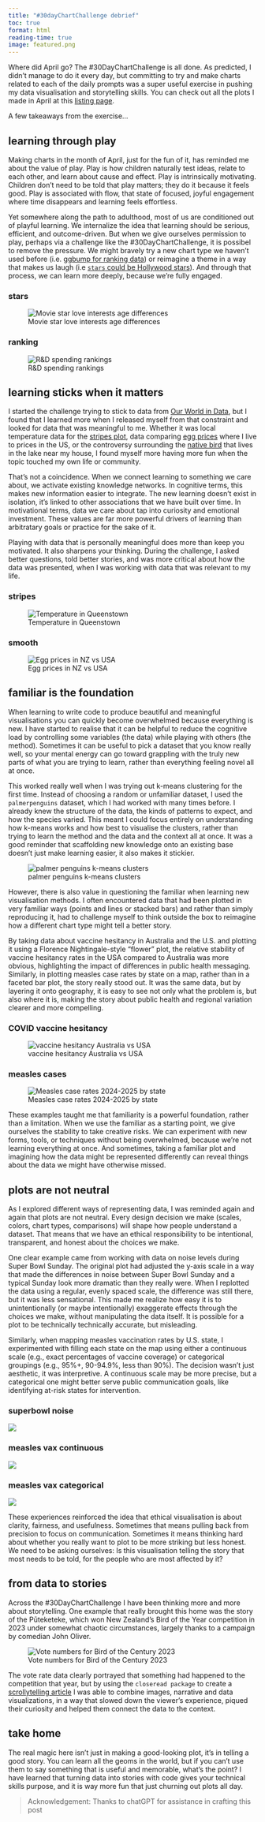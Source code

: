 ```yaml
---
title: "#30dayChartChallenge debrief"
toc: true
format: html
reading-time: true
image: featured.png
---
```



Where did April go? The #30DayChartChallenge is all done. As predicted, I didn't manage to do it every day, but committing to try and make charts related to each of the daily prompts was a super useful exercise in pushing my data visualisation and storytelling skills. You can check out all the plots I made in April at this [listing page](https://jenrichmond.github.io/charts.html). 

A few takeaways from the exercise...

## learning through play

Making charts in the month of April, just for the fun of it, has reminded me about the value of play. Play is how children naturally test ideas, relate to each other, and learn about cause and effect. Play is intrinsically motivating. Children don’t need to be told that play matters; they do it because it feels good. Play is associated with flow, that state of focused, joyful engagement where time disappears and learning feels effortless.

Yet somewhere along the path to adulthood, most of us are conditioned out of playful learning. We internalize the idea that learning should be serious, efficient, and outcome-driven. But when we give ourselves permission to play, perhaps via a challenge like the #30DayChartChallenge, it is possibel to remove the pressure. We might bravely try a new chart type we haven't used before (i.e. [ggbump for ranking data](https://jenrichmond.github.io/charts/2025-04-05_ranking/)) or reimagine a theme in a way that makes us laugh (i.e [`stars` could be Hollywood stars](https://jenrichmond.github.io/charts/2025-04-22_stars/)). And through that process, we can learn more deeply, because we’re fully engaged.


::: panel-tabset


### stars

![Movie star love interests age differences](stars.png)

### ranking

![R&D spending rankings](rd.png)

:::





## learning sticks when it matters 

I started the challenge trying to stick to data from [Our World in Data](https://ourworldindata.org/), but I found that I learned more when I released myself from that constraint and looked for data that was meaningful to me. Whether it was local temperature data for the [stripes plot](https://jenrichmond.github.io/charts/2025-04-11_stripes/), data comparing [egg prices](https://jenrichmond.github.io/charts/2025-04-19_smooth/) where I live to prices in the US, or the controversy surrounding the [native bird](https://jenrichmond.github.io/posts/2025-04-18_closeread/) that lives in the lake near my house, I found myself more having more fun when the topic touched my own life or community.

That’s not a coincidence. When we connect learning to something we care about, we activate existing knowledge networks. In cognitive terms, this makes new information easier to integrate. The new learning doesn’t exist in isolation, it’s linked to other associations that we have built over time. In motivational terms, data we care about tap into curiosity and emotional investment. These values are far more powerful drivers of learning than arbitratary goals or practice for the sake of it.

Playing with data that is personally meaningful does more than keep you motivated. It also sharpens your thinking. During the challenge, I asked better questions, told better stories, and was more critical about how the data was presented, when I was working with data that was relevant to my life. 

::: panel-tabset

### stripes

![Temperature in Queenstown](temp.png)

### smooth

![Egg prices in NZ vs USA](eggs.png)

:::


## familiar is the foundation

When learning to write code to produce beautiful and meaningful visualisations you can quickly become overwhelmed because everything is new. I have started to realise that it can be helpful to reduce the cognitive load by controlling some variables (the data) while playing with others (the method). Sometimes it can be useful to pick a dataset that you know really well, so your mental energy can go toward grappling with the truly new parts of what you are trying to learn, rather than everything feeling novel all at once.

This worked really well when I was trying out k-means clustering for the first time. Instead of choosing a random or unfamiliar dataset, I used the `palmerpenguins` dataset, which I had worked with many times before. I already knew the structure of the data, the kinds of patterns to expect, and how the species varied. This meant I could focus entirely on understanding how k-means works and how best to visualise the clusters, rather than trying to learn the method and the data and the context all at once. It was a good reminder that scaffolding new knowledge onto an existing base doesn’t just make learning easier, it also makes it stickier.

![palmer penguins k-means clusters](clusters.png)

However, there is also value in questioning the familiar when learning new visualisation methods. I often encountered data that had been plotted in very familiar ways (points and lines or stacked bars) and rather than simply reproducing it, had to challenge myself to think outside the box to reimagine how a different chart type might tell a better story. 

By taking data about vaccine hesitancy in Australia and the U.S. and plotting it using a Florence Nightingale-style "flower" plot,  the relative stability of vaccine hesitancy rates in the USA compared to Australia was more obvious, highlighting the impact of differences in public health messaging.  Similarly, in plotting measles case rates by state on a map, rather than in a faceted bar plot, the story really stood out. It was the same data, but by layering it onto geography, it is easy to see not only what the problem is, but also where it is, making the story about public health and regional variation clearer and more compelling. 

::: panel-tabset

### COVID vaccine hesitancy

![vaccine hesitancy Australia vs USA](vax.png)

### measles cases

![Measles case rates 2024-2025 by state](measles.png)

:::


These examples taught me that familiarity is a powerful foundation, rather than a limitation. When we use the familiar as a starting point, we give ourselves the stability to take creative risks. We can experiment with new forms, tools, or techniques without being overwhelmed, because we’re not learning everything at once. And sometimes, taking a familiar plot and imagining how the data might be represented differently can reveal things about the data we might have otherwise missed.

## plots are not neutral

As I explored different ways of representing data, I was reminded again and again that plots are not neutral. Every design decision we make (scales, colors, chart types, comparisons) will shape how people understand a dataset. That means that we have an ethical responsibility to be intentional, transparent, and honest about the choices we make.

One clear example came from working with data on noise levels during Super Bowl Sunday. The original plot had adjusted the y-axis scale in a way that made the differences in noise between Super Bowl Sunday and a typical Sunday look more dramatic than they really were. When I replotted the data using a regular, evenly spaced scale, the difference was still there, but it was less sensational. This made me realize how easy it is to unintentionally (or maybe intentionally) exaggerate effects through the choices we make, without manipulating the data itself. It is possible for a plot to be technically technically accurate, but misleading. 

Similarly, when mapping measles vaccination rates by U.S. state, I experimented with filling each state on the map using either a continuous scale (e.g., exact percentages of vaccine coverage) or categorical groupings (e.g., 95%+, 90-94.9%, less than 90%). The decision wasn't just aesthetic, it was interpretive. A continuous scale may be more precise, but a categorical one might better serve public communication goals, like identifying at-risk states for intervention.


::: panel-tabset

### superbowl noise

![](superbowl.png)

### measles vax continuous

![](measlesvax_continuous.png)

### measles vax categorical

![](measlesvax_categorical.png)
:::


These experiences reinforced the idea that ethical visualisation is about clarity, fairness, and usefulness. Sometimes that means pulling back from precision to focus on communication. Sometimes it means thinking hard about whether you really want to plot to be more striking but less honest. We need to be asking ourselves: Is this visualisation telling the story that most needs to be told, for the people who are most affected by it?

## from data to stories

Across the #30DayChartChallenge I have been thinking more and more about storytelling. One example that really brought this home was the story of the Pūteketeke, which won New Zealand’s Bird of the Year competition in 2023 under somewhat chaotic circumstances, largely thanks to a campaign by comedian John Oliver. 

![Vote numbers for Bird of the Century 2023](puteketeke.png)

The vote rate data clearly portrayed that something had happened to the competition that year, but by using the `closeread package` to create a [scrollytelling article](https://jenrichmond.github.io/posts/2025-04-18_closeread/) I was able to combine images, narrative and data visualizations, in a way that slowed down the viewer's experience, piqued their curiosity and helped them connect the data to the context. 

## take home

The real magic here isn’t just in making a good-looking plot, it’s in telling a good story. You can learn all the geoms in the world, but if you can’t use them to say something that is useful and memorable, what’s the point? I have learned that turning data into stories with code gives your technical skills purpose, and it is way more fun that just churning out plots all day.  


> Acknowledgement: Thanks to chatGPT for assistance in crafting this post
